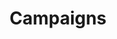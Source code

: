 ---
title: 'Campaigns'
description: 'Everything there is to know about creating a campaign'
icon: 'bullhorn'
---
